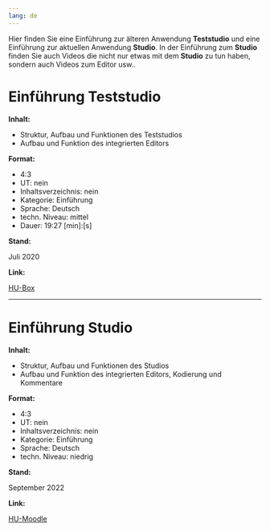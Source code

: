 ```yaml
---
lang: de
---
```


Hier finden Sie eine Einführung zur älteren Anwendung **Teststudio** und eine Einführung zur aktuellen Anwendung **Studio**. In der Einführung zum **Studio** finden Sie auch Videos die nicht nur etwas mit dem **Studio** zu tun haben, sondern auch Videos zum Editor usw..

# Einführung Teststudio

**Inhalt:**

* Struktur, Aufbau und Funktionen des Teststudios<br>
* Aufbau und Funktion des integrierten Editors

**Format:**

* 4:3
* UT: nein
* Inhaltsverzeichnis: nein
* Kategorie: Einführung
* Sprache: Deutsch
* techn. Niveau: mittel
* Dauer: 19:27 [min]:[s]

**Stand:**

Juli 2020

**Link:**

[HU-Box](https://box.hu-berlin.de/f/e29f3e8d8c35480f8531/)

---

# Einführung Studio

**Inhalt:**

* Struktur, Aufbau und Funktionen des Studios
* Aufbau und Funktion des integrierten Editors, Kodierung und Kommentare

**Format:**

* 4:3
* UT: nein
* Inhaltsverzeichnis: nein
* Kategorie: Einführung
* Sprache: Deutsch
* techn. Niveau: niedrig

**Stand:**

September 2022

**Link:**

[HU-Moodle](https://moodle.hu-berlin.de/course/view.php?id=114701#section-0)